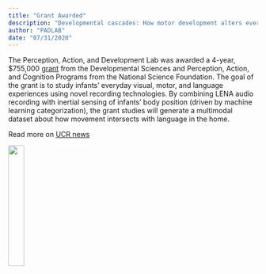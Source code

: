 ```yaml
---
title: "Grant Awarded"
description: "Developmental cascades: How motor development alters everyday learning experiences"
author: "PADLAB"
date: "07/31/2020"
---
```


The Perception, Action, and Development Lab was awarded a 4-year, $755,000 [grant](https://www.nsf.gov/awardsearch/showAward?AWD_ID=1941449&HistoricalAwards=false) from the Developmental Sciences and Perception, Action, and Cognition Programs from the National Science Foundation. The goal of the grant is to study infants' everyday visual, motor, and language experiences using novel recording technologies. By combining LENA audio recording with inertial sensing of infants' body position (driven by machine learning categorization), the grant studies will generate a multimodal dataset about how movement intersects with language in the home. 

Read more on [UCR news](https://news.ucr.edu/articles/2020/07/31/psychologist-study-how-motor-development-changes-infants-learning-experiences)

![](/images/nsf.png){width="25%"}